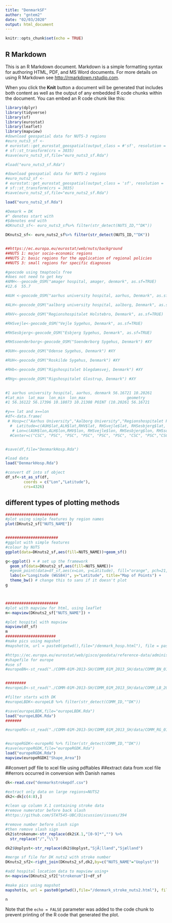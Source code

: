 ---
title: "DenmarkSF"
author: "gntem2"
date: "02/03/2020"
output: html_document
---

```{r setup, include=FALSE}
knitr::opts_chunk$set(echo = TRUE)
```

## R Markdown

This is an R Markdown document. Markdown is a simple formatting syntax for authoring HTML, PDF, and MS Word documents. For more details on using R Markdown see <http://rmarkdown.rstudio.com>.

When you click the **Knit** button a document will be generated that includes both content as well as the output of any embedded R code chunks within the document. You can embed an R code chunk like this:

```{r europe}
library(dplyr)
library(tidyverse)
library(sf)
library(eurostat)
library(leaflet)
library(mapview)
#download geospatial data for NUTS-3 regions
#euro_nuts3_sf <-
# eurostat::get_eurostat_geospatial(output_class = #'sf', resolution = '60', nuts_level = 3) %>%
# sf::st_transform(crs = 3035)
#save(euro_nuts3_sf,file="euro_nuts3_sf.Rda")

#load("euro_nuts3_sf.Rda")

#download geospatial data for NUTS-2 regions
#euro_nuts2_sf <-
# eurostat::get_eurostat_geospatial(output_class = 'sf', resolution = '60', nuts_level = 2) %>%
# sf::st_transform(crs = 3035)
#save(euro_nuts2_sf,file="euro_nuts2_sf.Rda")

load("euro_nuts2_sf.Rda")

#Demark = DK
#^ denotes start with
#$denotes end with
#DKnuts3_sf<- euro_nuts3_sf%>% filter(str_detect(NUTS_ID,"^DK"))

DKnuts2_sf<- euro_nuts2_sf%>% filter(str_detect(NUTS_ID,"^DK"))


##https://ec.europa.eu/eurostat/web/nuts/background
##NUTS 1: major socio-economic regions
##NUTS 2: basic regions for the application of regional policies
##NUTS 3: small regions for specific diagnoses

#geocode using tmaptools free
#does not need to get key
#AMH<--geocode_OSM("amager hospital, amager, denmark", as.sf=TRUE)
#12.6  55.7

#AUH <-geocode_OSM("aarhus university hospital, aarhus, Denmark", as.sf=TRUE)

#ALH<-geocode_OSM("aalborg university hospital, aalborg, Denmark", as.sf=TRUE)

#RHV<-geocode_OSM("Regionshospitalet Holstebro, Denmark", as.sf=TRUE)

#RHSvejle<-geocode_OSM("Vejle Sygehus, Denmark", as.sf=TRUE) 

#RHSesbjerg<-geocode_OSM("Esbjerg Sygehus, Denmark", as.sf=TRUE)

#RHSsoenderborg<-geocode_OSM("Soenderborg Sygehus, Denmark") #XY

#OUH<-geocode_OSM("Odense Sygehus, Denmark") #XY

#RUH<-geocode_OSM("Roskilde Sygehus, Denmark") #XY

#RHb<-geocode_OSM("Rigshospitalet blegdamsvej, Denmark") #XY

#RHg<-geocode_OSM("Rigshospitalet Glostrup, Denmark") #XY 
  

#1 aarhus university hospital, aarhus, denmark 56.16721 10.20261
#lat_min  lat_max  lon_min  lon_max                  geometry
#1 56.16122 56.17396 10.18073 10.21308 POINT (10.20261 56.16721

#y== lat and x==lon
#df<-data.frame(
 # Hosp=c("Aarhus University","Aalborg University","Regionshospitalet Holstebro", "Vejle Sygehus",  "Esbjerg Sygehus", "Soenderborg Sygehus", "Odense Sygehus", "Roskilde Sygehus", "Rigshospitalet blegdamsvej", "Rigshospitalet Glostrup"),
  #  Latitude=c(AUH$lat,ALH$lat,RHV$lat, RHSvejle$lat, RHSesbjerg$lat, RHSsoenderborg$coords[[2]], OUH$coords[[2]], RUH$coords[[2]], RHb$coords[[2]], RHg$coords[[2]]),
   # Lon=c(AUH$lon,ALH$lon,RHV$lon, RHSvejle$lon, RHSesbjerg$lon, RHSsoenderborg$coords[[1]], OUH$coords[[1]], RUH$coords[[1]], RHb$coords[[1]], RHg$coords[[1]]),
  #Center=c("CSC", "PSC", "PSC", "PSC", "PSC", "PSC", "CSC", "PSC","CSC", "PSC"))


#save(df,file="DenmarkHosp.Rda")

#load data
load("DenmarkHosp.Rda")

#convert df into sf object
df_sf<-st_as_sf(df, 
        coords = c("Lon","Latitude"),
        crs=4326)

```

## different types of plotting methods
```{r plots}

#######################
#plot using simple features by region names
plot(DKnuts2_sf["NUTS_NAME"])


#######################
#ggplot with simple features
#colour by NUTS
ggplot(data=DKnuts2_sf,aes(fill=NUTS_NAME))+geom_sf()

g<-ggplot() + # set up the framework
  geom_sf(data=DKnuts2_sf,aes(fill=NUTS_NAME))+
  #geom_point(data=df_sf,aes(x=Lon, y=Latitude), fill="orange", pch=21, alpha=0.7, size=2)+
  labs(x="Longitude (WGS84)", y="Latitude", title="Map of Points") + 
  theme_bw() # change this to sans if it doesn't plot
g



#######################
#plot with mapview for html, using leaflet
m<-mapview(DKnuts2_sf["NUTS_NAME"]) +

#plot hospital with mapview
mapview(df_sf)
m
######################
#make pics using mapshot
#mapshot(m, url = paste0(getwd(),file="/denmark_hosp.html"), file = paste0(getwd(), "/denmark_hosp.png"))


```
```{r dogr}
#https://ec.europa.eu/eurostat/web/gisco/geodata/reference-data/administrative-units-statistical-units/communes
#shapefile for europe
#use sf
#europeBN<-st_read("./COMM-01M-2013-SH/COMM_01M_2013_SH/data/COMM_BN_01M_2013.shp")


#########
#europeLB<-st_read("./COMM-01M-2013-SH/COMM_01M_2013_SH/data/COMM_LB_2013.shp")

#filter starts with DK
#europeLBDK<-europeLB %>% filter(str_detect(COMM_ID,"^DK"))

#save(europeLBDK,file="europeLBDK.Rda")
load("europeLBDK.Rda")
#######

#europeRG<-st_read("./COMM-01M-2013-SH/COMM_01M_2013_SH/data/COMM_RG_01M_2013.shp")


#europeRGDK<-europeRG %>% filter(str_detect(COMM_ID,"^DK"))
#save(europeRGDK,file="europeRGDK.Rda")
load("europeRGDK.Rda")
mapview(europeRGDK["Shape_Area"])


```
##convert pdf file to xcel file using pdftables
##extract data from xcel file
##errors occurred in conversion with Danish names 
```{r extraction}
dk<-read.csv("denmarkstrokepdf.csv")

#extract only data on large regions=NUTS2
dk2<-dk[c(4:8),]

#clean up column X.1 containing stroke data
#remove numerator before back slash
#https://github.com/STAT545-UBC/Discussion/issues/394

#remove number before slash sign
#then remove slash sign
dk2$strokenum<-str_replace(dk2$X.1,"[0-9]*","") %>%
  str_replace("/","\\")

dk2$Uoplyst<-str_replace(dk2$Uoplyst,"SjÃ¦lland","Sjælland")
```

```{r combine}
#merge sf file for DK nuts2 with stroke number
DKnuts2_sf2<-right_join(DKnuts2_sf,dk2,by=c("NUTS_NAME"="Uoplyst"))

#add hospital location data to mapview using+
n<-mapview(DKnuts2_sf2["strokenum"])+df_sf

#make pics using mapshot
mapshot(n, url = paste0(getwd(),file="/denmark_stroke_nuts2.html"), file = paste0(getwd(), "/denmark_stroke_nuts2.png"))

n


```




Note that the `echo = FALSE` parameter was added to the code chunk to prevent printing of the R code that generated the plot.
